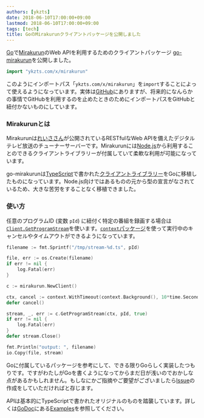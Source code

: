 ```yaml
---
authors: [ykzts]
date: 2018-06-10T17:00:00+09:00
lastmod: 2018-06-10T17:00:00+09:00
tags: [tech]
title: GoのMirakurunクライアントパッケージを公開しました
---
```


[Go](https://golang.org/)で[Mirakurun](https://github.com/Chinachu/Mirakurun)のWeb APIを利用するためのクライアントパッケージ [go-mirakurun](https://github.com/ykzts/go-mirakurun)を公開しました。

<!--truncate-->

```go
import "ykzts.com/x/mirakurun"
```

このようにインポートパス「`ykzts.com/x/mirakurun`」を`import`することによって使えるようになっています。実体は[GitHub](https://github.com/ykzts/go-mirakurun)にありますが、将来的になんらかの事情でGitHubを利用するのを止めたときのためにインポートパスをGitHubと紐付かないものにしています。

### Mirakurunとは

Mirakurunは[れいささん](https://re1s.px.mw/)が公開されているRESTfulなWeb APIを備えたデジタルテレビ放送のチューナーサーバーです。Mirakurunには[Node.js](https://nodejs.org/ja/)から利用することのできるクライアントライブラリーが付属していて柔軟な利用が可能になっています。

go-mirakurunは[TypeScript](https://www.typescriptlang.org/)で書かれた[クライアントライブラリー](https://github.com/Chinachu/Mirakurun/blob/v2.0.0/src/client.ts)をGoに移植したものになっています。Node.js向けではあるものの元から型の宣言がなされているため、大きな苦労をすることなく移植できました。

### 使い方

任意のプログラムID (変数 `pId`) に紐付く特定の番組を録画する場合は[`Client.GetProgramStream`](https://godoc.org/ykzts.com/x/mirakurun#Client.GetProgramStream)を使います。[`context`パッケージ](https://golang.org/pkg/context/)を使って実行中のキャンセルやタイムアウトができるようになっています。

```go
filename := fmt.Sprintf("/tmp/stream-%d.ts", pId)

file, err := os.Create(filename)
if err != nil {
    log.Fatal(err)
}

c := mirakurun.NewClient()

ctx, cancel := context.WithTimeout(context.Background(), 10*time.Second)
defer cancel()

stream, _, err := c.GetProgramStream(ctx, pId, true)
if err != nil {
    log.Fatal(err)
}
defer stream.Close()

fmt.Println("output: ", filename)
io.Copy(file, stream)
```

Goに付属しているパッケージを参考にして、できる限りGoらしく実装したつもりです。ですがわたしがGoを書くようになってからまだ日が浅いのでおかしな点があるかもしれません。もしなにかご指摘やご要望がございましたら[Issue](https://github.com/ykzts/go-mirakurun/issues)の作成をしていただければと存じます。

APIは基本的にTypeScriptで書かれたオリジナルのものを踏襲しています。詳しくは[GoDoc](https://godoc.org/ykzts.com/x/mirakurun)にある[Examples](https://godoc.org/ykzts.com/x/mirakurun#pkg-examples)を参照してください。
